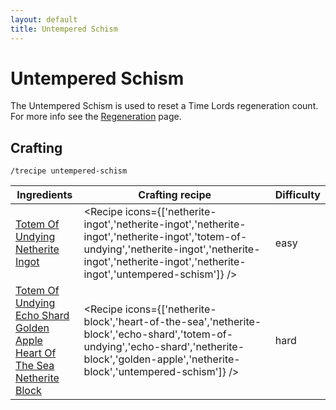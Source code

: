 ```yaml
---
layout: default
title: Untempered Schism
---
```



Untempered Schism
===================

The Untempered Schism is used to reset a Time Lords regeneration count. For more info see the [Regeneration](/modules/regeneration) page.

## Crafting

`/trecipe untempered-schism`

| Ingredients | Crafting recipe | Difficulty |
| ----------- | --------------- | ------------- |
| [Totem Of Undying](https://minecraft.wiki/w/Totem_of_Undying)<br/>[Netherite Ingot](https://minecraft.wiki/w/Netherite_Ingot) | <Recipe icons={['netherite-ingot','netherite-ingot','netherite-ingot','netherite-ingot','totem-of-undying','netherite-ingot','netherite-ingot','netherite-ingot','netherite-ingot','untempered-schism']} /> | easy |
| [Totem Of Undying](https://minecraft.wiki/w/Totem_Of_Undying)<br/>[Echo Shard](https://minecraft.wiki/w/Echo_Shard)<br/>[Golden Apple](https://minecraft.wiki/w/Golden_Apple)<br/>[Heart Of The Sea](https://minecraft.wiki/w/Heart_Of_The_Sea)<br/>[Netherite Block](https://minecraft.wiki/w/Netherite_Block) | <Recipe icons={['netherite-block','heart-of-the-sea','netherite-block','echo-shard','totem-of-undying','echo-shard','netherite-block','golden-apple','netherite-block','untempered-schism']} /> | hard |
